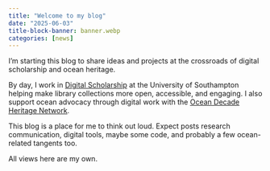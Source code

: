 ```yaml
---
title: "Welcome to my blog"
date: "2025-06-03"
title-block-banner: banner.webp
categories: [news]
---
```




I’m starting this blog to share ideas and projects at the crossroads of digital scholarship and ocean heritage.

By day, I work in [Digital Scholarship](https://library.soton.ac.uk/digital-scholarship) at the University of Southampton helping make library collections more open, accessible, and engaging. I also support ocean advocacy through digital work with the [Ocean Decade Heritage Network](https://oceandecadeheritage.org).

This blog is a place for me to think out loud. Expect posts  research communication, digital tools, maybe some code, and probably a few ocean-related tangents too.

All views here are my own.

